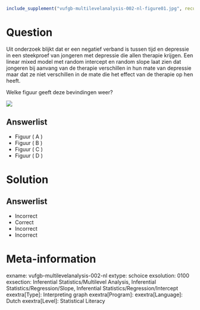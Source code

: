```{r, echo = FALSE, results = "hide"}
include_supplement("vufgb-multilevelanalysis-002-nl-figure01.jpg", recursive = TRUE)
```

Question
========

Uit onderzoek blijkt dat er een negatief verband is tussen tijd en depressie in een steekproef van jongeren met depressie die allen therapie krijgen. Een linear mixed model met random intercept en random slope laat zien dat jongeren bij aanvang van de therapie verschillen in hun mate van depressie maar dat ze niet verschillen in de mate die het effect van de therapie op hen heeft.

Welke figuur geeft deze bevindingen weer? 

![](vufgb-multilevelanalysis-002-nl-figure01.jpg)
  
Answerlist
----------
* Figuur ( A )
* Figuur ( B )
* Figuur ( C )
* Figuur ( D )

Solution
========

Answerlist
----------
* Incorrect
* Correct
* Incorrect
* Incorrect

Meta-information
================
exname: vufgb-multilevelanalysis-002-nl
extype: schoice
exsolution: 0100
exsection: Inferential Statistics/Multilevel Analysis, Inferential Statistics/Regression/Slope, Inferential Statistics/Regression/Intercept
exextra[Type]: Interpreting graph
exextra[Program]: 
exextra[Language]: Dutch
exextra[Level]: Statistical Literacy